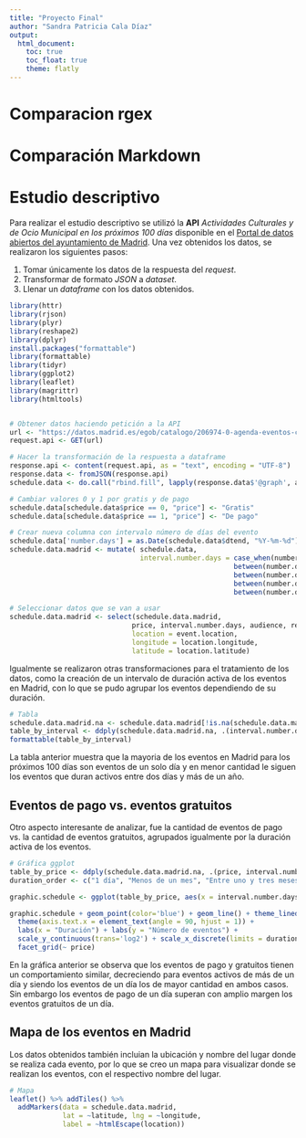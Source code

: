 ```yaml
---
title: "Proyecto Final"
author: "Sandra Patricia Cala Díaz"
output:   
  html_document:
    toc: true
    toc_float: true
    theme: flatly
---
```


# Comparacion rgex


# Comparación Markdown


# Estudio descriptivo

Para realizar el estudio descriptivo se utilizó la **API** _Actividades Culturales y de Ocio Municipal en los próximos 100 días_ disponible en el [Portal de datos abiertos del ayuntamiento de Madrid](https://datos.madrid.es/portal/site/egob). Una vez obtenidos los datos, se realizaron los siguientes pasos:

1. Tomar únicamente los datos de la respuesta del _request_.
2. Transformar de formato _JSON_ a _dataset_.
3. Llenar un _dataframe_ con los datos obtenidos.

```r
library(httr)
library(rjson)
library(plyr) 
library(reshape2)
library(dplyr)
install.packages("formattable")
library(formattable)
library(tidyr)
library(ggplot2)
library(leaflet)
library(magrittr)
library(htmltools)


# Obtener datos haciendo petición a la API
url <- "https://datos.madrid.es/egob/catalogo/206974-0-agenda-eventos-culturales-100.json"
request.api <- GET(url)

# Hacer la transformación de la respuesta a dataframe
response.api <- content(request.api, as = "text", encoding = "UTF-8")
response.data <- fromJSON(response.api)
schedule.data <- do.call("rbind.fill", lapply(response.data$'@graph', as.data.frame))

# Cambiar valores 0 y 1 por gratis y de pago
schedule.data[schedule.data$price == 0, "price"] <- "Gratis"
schedule.data[schedule.data$price == 1, "price"] <- "De pago"

# Crear nueva columna con intervalo número de días del evento
schedule.data['number.days'] = as.Date(schedule.data$dtend, "%Y-%m-%d") - as.Date(schedule.data$dtstart, "%Y-%m-%d")
schedule.data.madrid <- mutate( schedule.data, 
                                interval.number.days = case_when(number.days == 0 ~ "1 día",
                                                       between(number.days, 2, 30) ~ "Menos de un mes",
                                                       between(number.days, 31, 90) ~ "Entre uno y tres meses",
                                                       between(number.days, 91, 180) ~ "Entre tres y seis meses",
                                                       between(number.days, 181, 365) ~ "Entre seis meses y un año",                                                        number.days > 366 ~ "Más de un año")) 

# Seleccionar datos que se van a usar
schedule.data.madrid <- select(schedule.data.madrid,
                              price, interval.number.days, audience, recurrence.days,
                              location = event.location,
                              longitude = location.longitude,
                              latitude = location.latitude)

```

Igualmente se realizaron otras transformaciones para el tratamiento de los datos, como la creación de un intervalo de duración activa de los eventos en Madrid, con lo que se pudo agrupar los eventos dependiendo de su duración. 


```r
# Tabla
schedule.data.madrid.na <- schedule.data.madrid[!is.na(schedule.data.madrid$interval.number.days),]
table_by_interval <- ddply(schedule.data.madrid.na, .(interval.number.days), nrow) %>% arrange(desc(V1)) %>% rename('Duración' = interval.number.days, 'Número de eventos' = V1)
formattable(table_by_interval)
```

La tabla anterior muestra que la mayoria de los eventos en Madrid para los próximos 100 días son eventos de un solo día y en menor cantidad le siguen los eventos que duran activos entre dos días y más de un año.


## Eventos de pago vs. eventos gratuitos

Otro aspecto interesante de analizar, fue la cantidad de eventos de pago vs. la cantidad de eventos gratuitos, agrupados igualmente por la duración activa de los eventos.

```r
# Gráfica ggplot
table_by_price <- ddply(schedule.data.madrid.na, .(price, interval.number.days), nrow) 
duration_order <- c("1 día", "Menos de un mes", "Entre uno y tres meses", "Entre tres y seis meses", "Entre seis meses y un año", "Más de un año")

graphic.schedule <- ggplot(table_by_price, aes(x = interval.number.days, y = V1))

graphic.schedule + geom_point(color='blue') + geom_line() + theme_linedraw() +
  theme(axis.text.x = element_text(angle = 90, hjust = 1)) +
  labs(x = "Duración") + labs(y = "Número de eventos") +
  scale_y_continuous(trans='log2') + scale_x_discrete(limits = duration_order) +
  facet_grid(~ price)

```

En la gráfica anterior se observa que los eventos de pago y gratuitos tienen un comportamiento similar, decreciendo para eventos activos de más de un día y siendo los eventos de un día los de mayor cantidad en ambos casos. Sin embargo los eventos de pago de un día superan con amplio margen los eventos gratuitos de un día.

## Mapa de los eventos en Madrid

Los datos obtenidos también incluian la ubicación y nombre del lugar donde se realiza cada evento, por lo que se creo un mapa para visualizar donde se realizan los eventos, con el respectivo nombre del lugar.

```r
# Mapa
leaflet() %>% addTiles() %>% 
  addMarkers(data = schedule.data.madrid,
             lat = ~latitude, lng = ~longitude,
             label = ~htmlEscape(location))

```

